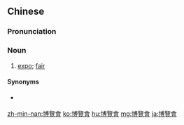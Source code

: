 {{also|博览会}}
==Chinese==
{{zh-forms|s=博览会|type=21}}

===Pronunciation===
{{zh-pron
|m=bólǎnhuì
|c=bok3 laam5 wui6-2
|cat=n
}}

===Noun===
{{zh-noun}}

# [[expo]]; [[fair]]

====Synonyms====
* {{qualifier|abbreviation}} {{zh-l|博會}}

{{zh-cat|Advanced}}

[[zh-min-nan:博覽會]]
[[ko:博覽會]]
[[hu:博覽會]]
[[mg:博覽會]]
[[ja:博覽會]]